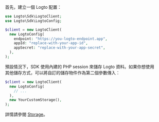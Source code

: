 
首先，建立一個 Logto 配置：

```php title="index.php"
use Logto\Sdk\LogtoClient;
use Logto\Sdk\LogtoConfig;

$client = new LogtoClient(
  new LogtoConfig(
    endpoint: "https://you-logto-endpoint.app",
    appId: "replace-with-your-app-id",
    appSecret: "replace-with-your-app-secret",
  ),
);
```

<GetAppSecret />

預設情況下，SDK 使用內建的 PHP session 來儲存 Logto 資料。如果你想使用其他儲存方式，可以將自訂的儲存物件作為第二個參數傳入：

```php title="index.php"
$client = new LogtoClient(
  new LogtoConfig(
    // ...
  ),
  new YourCustomStorage(),
);
```

詳情請參閱 [Storage](https://github.com/logto-io/php/blob/master/docs/api/classes/Logto/Sdk/Storage/Storage.md)。
